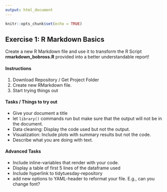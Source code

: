 ```yaml
---
output: html_document
---
```


```r
knitr::opts_chunk$set(echo = TRUE)
```


## Exercise 1: R Markdown Basics
Create a new R Markdown file and use it to transform the R Script **rmarkdown_bobross.R** provided into a better understandable report! 

#### Instructions
1. Download Repository / Get Project Folder 
2. Create new RMarkdown file. 
3. Start trying things out

#### Tasks / Things to try out
- Give your document a title
- let ```library()``` commands run but make sure that the output will not be in the document.
- Data cleaning: Display the code used but not the output. 
- Visualization: Include plots with summary results but not the code. 
- Describe what you are doing with text.

#### Advanced Tasks
- Include inline-variables that render with your code.
- Display a table of first 5 lines of the dataframe used
- Include hyperlink to tidytuesday-repository
- add new options to YAML-header to reformat your file. E.g., can you change font? 

